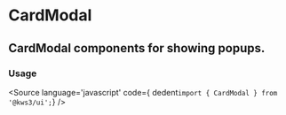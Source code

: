 
<Version />

# CardModal
## CardModal components for showing popups.

<Meta of={Stories} />
<Story of={Stories.Main} />
<Source of={Stories.Main} />
<Controls />

### Usage
<Source
  language='javascript'
  code={ dedent`import { CardModal } from '@kws3/ui';`}
/>